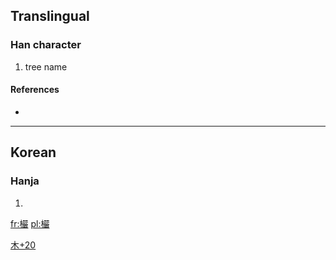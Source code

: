 ==Translingual==

===Han character===
{{Han char|rn=75|rad=木|as=20|sn=24|four=|canj=木口口大 (DRRK)}}

# tree name

====References====
* {{Han ref|kx=0564.091|dj=0953.130|hdz=21323.191|uh=6B15|ud=27413}}

----

==Korean==

===Hanja===
{{ko-hanja|hangeul=[[엄]]|eumhun=|rv=eom|mr=ŏm|y=em}}

# {{defn|Korean|sort=木20}}

[[Category:Korean-only CJKV Characters|木+20]]

[[fr:欕]]
[[pl:欕]]